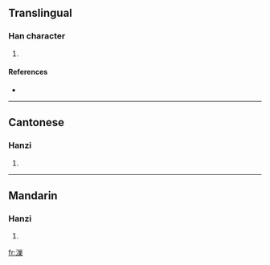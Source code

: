 ==Translingual==

===Han character===
{{Han char|rn=85|rad=水|as=11|sn=14|four=3219<sub>4</sub>|canj=水女女木 (EVVD)}}

# {{defn|Han|sort=水11}}

====References====
* {{Han ref|kx=0644.270|dkj=18107|dj=1053.040|hdz=31734.050|uh=6F05|ud=28421|bh=E2AE|bd=58030}}

----

==Cantonese==

===Hanzi===
{{yue-hanzi|jyut=|y=chaau4}}

# {{defn|Cantonese}}

----

==Mandarin==

===Hanzi===
{{cmn-hanzi|pin=[[jiǎo]] ([[jiao3]])|wg=chiao<sup>3</sup>}}

# {{defn|Mandarin}}

[[fr:漅]]